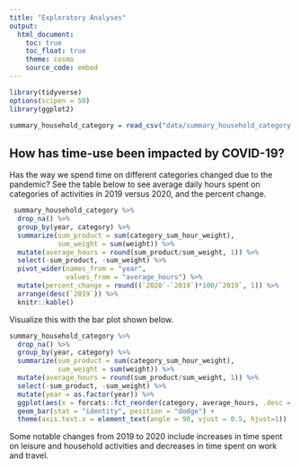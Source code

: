 ```yaml
---
title: "Exploratory Analyses"
output: 
  html_document:
    toc: true
    toc_float: true
    theme: cosmo
    source_code: embed 
---
```


```r

library(tidyverse)
options(scipen = 50)
library(ggplot2)
```

```r
summary_household_category = read_csv("data/summary_household_category.csv")

```

## How has time-use been impacted by COVID-19? 

Has the way we spend time on different categories changed due to the pandemic? See the table below to see average daily hours spent on categories of activities in 2019 versus 2020, and the percent change. 


```r
 summary_household_category %>% 
  drop_na() %>% 
  group_by(year, category) %>% 
  summarize(sum_product = sum(category_sum_hour_weight), 
            sum_weight = sum(weight)) %>% 
  mutate(average_hours = round(sum_product/sum_weight, 1)) %>% 
  select(-sum_product, -sum_weight) %>% 
  pivot_wider(names_from = "year", 
              values_from = "average_hours") %>% 
  mutate(percent_change = round((`2020`-`2019`)*100/`2019`, 1)) %>% 
  arrange(desc(`2019`)) %>% 
  knitr::kable()

```

Visualize this with the bar plot shown below. 

```r
summary_household_category %>% 
  drop_na() %>% 
  group_by(year, category) %>% 
  summarize(sum_product = sum(category_sum_hour_weight), 
            sum_weight = sum(weight)) %>% 
  mutate(average_hours = round(sum_product/sum_weight, 1)) %>% 
  select(-sum_product, -sum_weight) %>% 
  mutate(year = as.factor(year)) %>% 
  ggplot(aes(x = forcats::fct_reorder(category, average_hours, .desc = TRUE), y = average_hours, fill = year)) + 
  geom_bar(stat = "identity", position = "dodge") + 
  theme(axis.text.x = element_text(angle = 90, vjust = 0.5, hjust=1))

```

Some notable changes from 2019 to 2020 include increases in time spent on leisure and household activities and decreases in time spent on work and travel. 
